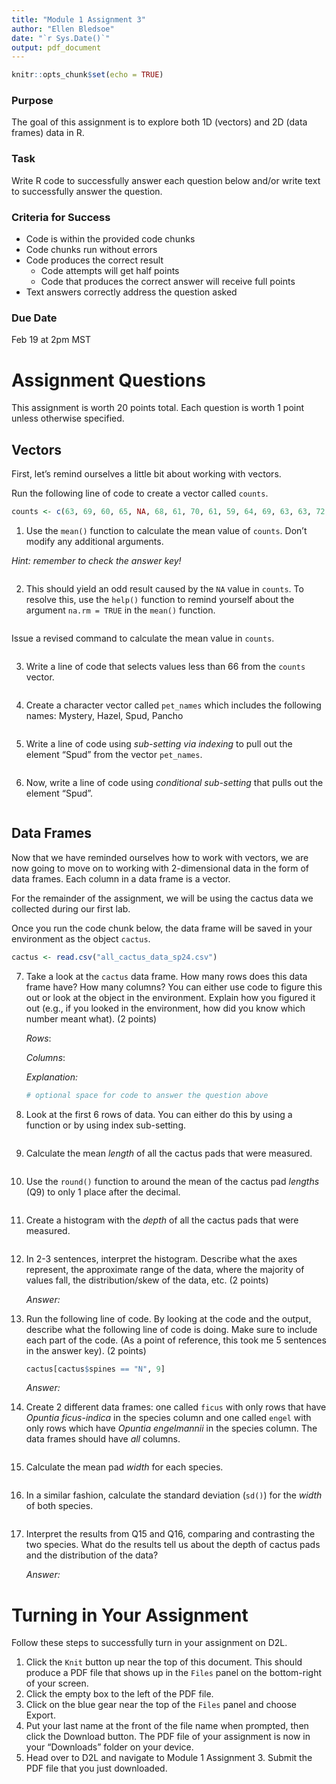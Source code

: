 ```yaml
---
title: "Module 1 Assignment 3"
author: "Ellen Bledsoe"
date: "`r Sys.Date()`"
output: pdf_document
---
```


```r
knitr::opts_chunk$set(echo = TRUE)
```

### Purpose

The goal of this assignment is to explore both 1D (vectors) and 2D (data frames) data in R.

### Task

Write R code to successfully answer each question below and/or write text to successfully answer the question.

### Criteria for Success

-   Code is within the provided code chunks
-   Code chunks run without errors
-   Code produces the correct result
    -   Code attempts will get half points
    -   Code that produces the correct answer will receive full points
-   Text answers correctly address the question asked

### Due Date

Feb 19 at 2pm MST

# Assignment Questions

This assignment is worth 20 points total. Each question is worth 1 point unless otherwise specified.

## Vectors

First, let's remind ourselves a little bit about working with vectors.

Run the following line of code to create a vector called `counts`.

```r
counts <- c(63, 69, 60, 65, NA, 68, 61, 70, 61, 59, 64, 69, 63, 63, 72, 65, 64, 70, 63, 65)
```

1.  Use the `mean()` function to calculate the mean value of `counts`. Don't modify any additional arguments.

*Hint: remember to check the answer key!*

```r

```

2.  This should yield an odd result caused by the `NA` value in `counts`. To resolve this, use the `help()` function to remind yourself about the argument `na.rm = TRUE` in the `mean()` function.

```r

```

Issue a revised command to calculate the mean value in `counts`.

```r

```

3.  Write a line of code that selects values less than 66 from the `counts` vector.

```r

```

4.  Create a character vector called `pet_names` which includes the following names: Mystery, Hazel, Spud, Pancho

```r

```

5.  Write a line of code using *sub-setting via indexing* to pull out the element "Spud" from the vector `pet_names`.

```r

```

6.  Now, write a line of code using *conditional sub-setting* that pulls out the element "Spud".

```r

```

## Data Frames

Now that we have reminded ourselves how to work with vectors, we are now going to move on to working with 2-dimensional data in the form of data frames. Each column in a data frame is a vector.

For the remainder of the assignment, we will be using the cactus data we collected during our first lab.

Once you run the code chunk below, the data frame will be saved in your environment as the object `cactus`.

```r
cactus <- read.csv("all_cactus_data_sp24.csv")
```

7.  Take a look at the `cactus` data frame. How many rows does this data frame have? How many columns? You can either use code to figure this out or look at the object in the environment. Explain how you figured it out (e.g., if you looked in the environment, how did you know which number meant what). (2 points)

    *Rows*:

    *Columns*:

    *Explanation:*

    ```r
    # optional space for code to answer the question above

    ```

8.  Look at the first 6 rows of data. You can either do this by using a function or by using index sub-setting.

```r

```

9.  Calculate the mean *length* of all the cactus pads that were measured.

```r

```

10. Use the `round()` function to around the mean of the cactus pad *lengths* (Q9) to only 1 place after the decimal.

```r

```

11. Create a histogram with the *depth* of all the cactus pads that were measured.

```r

```

12. In 2-3 sentences, interpret the histogram. Describe what the axes represent, the approximate range of the data, where the majority of values fall, the distribution/skew of the data, etc. (2 points)

    *Answer:*

13. Run the following line of code. By looking at the code and the output, describe what the following line of code is doing. Make sure to include each part of the code. (As a point of reference, this took me 5 sentences in the answer key). (2 points)

    ```r
    cactus[cactus$spines == "N", 9]
    ```

    *Answer:*

14. Create 2 different data frames: one called `ficus` with only rows that have *Opuntia ficus-indica* in the species column and one called `engel` with only rows which have *Opuntia engelmannii* in the species column. The data frames should have *all* columns.

```r

```

15. Calculate the mean pad *width* for each species.

```r

```

16. In a similar fashion, calculate the standard deviation (`sd()`) for the *width* of both species.

```r

```

17. Interpret the results from Q15 and Q16, comparing and contrasting the two species. What do the results tell us about the depth of cactus pads and the distribution of the data?

    *Answer:*

# Turning in Your Assignment

Follow these steps to successfully turn in your assignment on D2L.

1.  Click the `Knit` button up near the top of this document. This should produce a PDF file that shows up in the `Files` panel on the bottom-right of your screen.
2.  Click the empty box to the left of the PDF file.
3.  Click on the blue gear near the top of the `Files` panel and choose Export.
4.  Put your last name at the front of the file name when prompted, then click the Download button. The PDF file of your assignment is now in your "Downloads" folder on your device.
5.  Head over to D2L and navigate to Module 1 Assignment 3. Submit the PDF file that you just downloaded.
